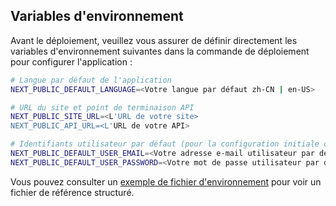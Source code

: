 ## Variables d'environnement

Avant le déploiement, veuillez vous assurer de définir directement les variables d'environnement suivantes dans la commande de déploiement pour configurer l'application :

```bash
# Langue par défaut de l'application
NEXT_PUBLIC_DEFAULT_LANGUAGE=<Votre langue par défaut zh-CN | en-US>

# URL du site et point de terminaison API
NEXT_PUBLIC_SITE_URL=<L'URL de votre site>
NEXT_PUBLIC_API_URL=<L'URL de votre API>

# Identifiants utilisateur par défaut (pour la configuration initiale ou des tests)
NEXT_PUBLIC_DEFAULT_USER_EMAIL=<Votre adresse e-mail utilisateur par défaut>
NEXT_PUBLIC_DEFAULT_USER_PASSWORD=<Votre mot de passe utilisateur par défaut>
```

Vous pouvez consulter un [exemple de fichier d'environnement](https://github.com/perfect-panel/ppanel-web/blob/main/apps/user/.env.template) pour voir un fichier de référence structuré.


<Giscus />
